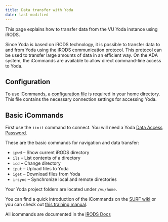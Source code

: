 ```yaml
---
title: Data transfer with Yoda
date: last-modified
---
```


This page explains how to transfer data from the VU Yoda instance using iRODS.

Since Yoda is based on iRODS technology, it is possible to transfer data to and from Yoda using the iRODS communication protocol. This protocol can be used to transfer large amounts of data in an efficient way. On the ADA system, the iCommands are available to allow direct command-line access to Yoda.

## Configuration
To use iCommands, a [configuration file](/manuals/yoda/yoda_data_transfer/yoda_using_icommands.qmd#configuration) is required in your home directory. This file contains the necessary connection settings for accessing Yoda.

## Basic iCommands
First use the `iinit` command to connect. You will need a Yoda [Data Access Password](/manuals/yoda/yoda_data_transfer/yoda_dap.qmd). 

These are the basic commands for navigation and data transfer:

- `ipwd` – Show current iRODS directory
- `ils` – List contents of a directory
- `icd` – Change directory
- `iput` – Upload files to Yoda
- `iget` – Download files from Yoda
- `irsync` – Synchronize local and remote directories

Your Yoda project folders are located under `/vu/home`.

You can find a quick introduction of the iCommands on the [SURF wiki](https://servicedesk.surf.nl/wiki/spaces/WIKI/pages/19824798/Data+handling+in+Yoda+iRODS+using+iCommands#DatahandlinginYoda%2FiRODSusingiCommands-Createcollectionsandnavigate) or you can check out [this training manual](https://irods.org/uploads/2016/06/irods_beginner_training_2016.pdf).

All icommands are documented in the [iRODS Docs](https://docs.irods.org/4.3.0/icommands/user/)
